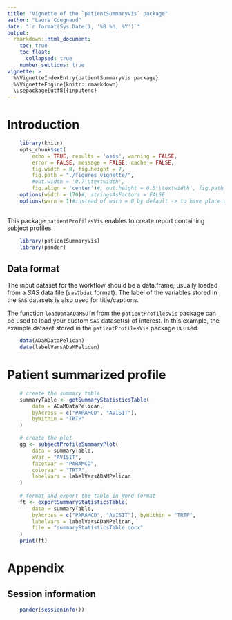---
title: "Vignette of the `patientSummaryVis` package"
author: "Laure Cougnaud"
date: "`r format(Sys.Date(), '%B %d, %Y')`"
output: 
  rmarkdown::html_document:
    toc: true
    toc_float:
      collapsed: true
    number_sections: true
vignette: >
  %\VignetteIndexEntry{patientSummaryVis package}
  %\VignetteEngine{knitr::rmarkdown}
  \usepackage[utf8]{inputenc}
---

# Introduction

```{r options, echo = FALSE}
	
	library(knitr)
	opts_chunk$set(
		echo = TRUE, results = 'asis', warning = FALSE, 
		error = FALSE, message = FALSE, cache = FALSE,
		fig.width = 8, fig.height = 7,
		fig.path = "./figures_vignette/",
		#out.width = '0.7\\textwidth', 
		fig.align = 'center')#, out.height = 0.5\\textwidth', fig.path = 'graphs/') 
	options(width = 170)#, stringsAsFactors = FALSE
	options(warn = 1)#instead of warn = 0 by default -> to have place where warnings occur in the call to Sweave function
	
```

This package `patientProfilesVis` enables to create report containing subject
profiles.

```{r loadPackages}

	library(patientSummaryVis)
	library(pander)

```

## Data format

The input dataset for the workflow should be a data.frame, 
usually loaded from a _SAS_ data file (`sas7bdat` format).
The label of the variables stored in the `SAS` datasets is also used
for title/captions. 

The function `loadDataADaMSDTM` from the `patientProfilesVis` package can be
used to load your custom `SAS` dataset(s) of interest.
In this example, the example dataset stored in the `patientProfilesVis`
package is used.

```{r loadData}	
	
	data(ADaMDataPelican)
	data(labelVarsADaMPelican)

```

# Patient summarized profile

```{r createMeanSEStats}

	# create the summary table
	summaryTable <- getSummaryStatisticsTable(
		data = ADaMDataPelican,
		byAcross = c("PARAMCD", "AVISIT"),
		byWithin = "TRTP"
	)

	# create the plot
	gg <- subjectProfileSummaryPlot(
		data = summaryTable,
		xVar = "AVISIT",
		facetVar = "PARAMCD",
		colorVar = "TRTP",
		labelVars = labelVarsADaMPelican
	)
	
	# format and export the table in Word format
	ft <- exportSummaryStatisticsTable(
		data = summaryTable, 
		byAcross = c("PARAMCD", "AVISIT"), byWithin = "TRTP",
		labelVars = labelVarsADaMPelican,
		file = "summaryStatisticsTable.docx"
	)
	print(ft)

```

# Appendix

## Session information


```{r includeSessionInfo, echo = FALSE}

	pander(sessionInfo())

```
